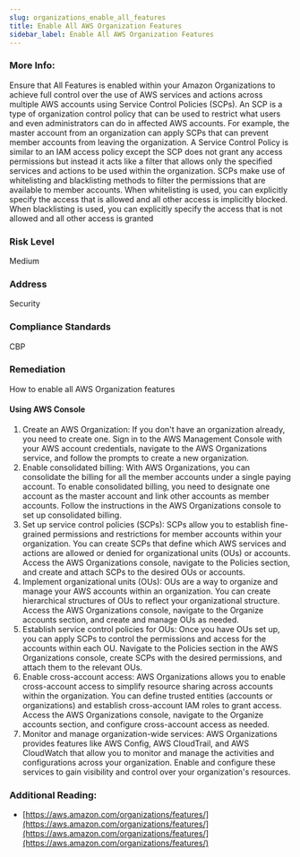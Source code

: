 ```yaml
---
slug: organizations_enable_all_features
title: Enable All AWS Organization Features
sidebar_label: Enable All AWS Organization Features
---
```


### More Info:

Ensure that All Features is enabled within your Amazon Organizations to achieve full control over the use of AWS services and actions across multiple AWS accounts using Service Control Policies (SCPs). An SCP is a type of organization control policy that can be used to restrict what users and even administrators can do in affected AWS accounts. For example, the master account from an organization can apply SCPs that can prevent member accounts from leaving the organization. A Service Control Policy is similar to an IAM access policy except the SCP does not grant any access permissions but instead it acts like a filter that allows only the specified services and actions to be used within the organization. SCPs make use of whitelisting and blacklisting methods to filter the permissions that are available to member accounts. When whitelisting is used, you can explicitly specify the access that is allowed and all other access is implicitly blocked. When blacklisting is used, you can explicitly specify the access that is not allowed and all other access is granted

### Risk Level

Medium

### Address

Security

### Compliance Standards

CBP

### Remediation

How to enable all AWS Organization features

#### Using AWS Console

1. Create an AWS Organization: If you don't have an organization already, you need to create one. Sign in to the AWS Management Console with your AWS account credentials, navigate to the AWS Organizations service, and follow the prompts to create a new organization.
2. Enable consolidated billing: With AWS Organizations, you can consolidate the billing for all the member accounts under a single paying account. To enable consolidated billing, you need to designate one account as the master account and link other accounts as member accounts. Follow the instructions in the AWS Organizations console to set up consolidated billing.
3. Set up service control policies (SCPs): SCPs allow you to establish fine-grained permissions and restrictions for member accounts within your organization. You can create SCPs that define which AWS services and actions are allowed or denied for organizational units (OUs) or accounts. Access the AWS Organizations console, navigate to the Policies section, and create and attach SCPs to the desired OUs or accounts.
4. Implement organizational units (OUs): OUs are a way to organize and manage your AWS accounts within an organization. You can create hierarchical structures of OUs to reflect your organizational structure. Access the AWS Organizations console, navigate to the Organize accounts section, and create and manage OUs as needed.
5. Establish service control policies for OUs: Once you have OUs set up, you can apply SCPs to control the permissions and access for the accounts within each OU. Navigate to the Policies section in the AWS Organizations console, create SCPs with the desired permissions, and attach them to the relevant OUs.
6. Enable cross-account access: AWS Organizations allows you to enable cross-account access to simplify resource sharing across accounts within the organization. You can define trusted entities (accounts or organizations) and establish cross-account IAM roles to grant access. Access the AWS Organizations console, navigate to the Organize accounts section, and configure cross-account access as needed.
7. Monitor and manage organization-wide services: AWS Organizations provides features like AWS Config, AWS CloudTrail, and AWS CloudWatch that allow you to monitor and manage the activities and configurations across your organization. Enable and configure these services to gain visibility and control over your organization's resources.

### Additional Reading:

- [https://aws.amazon.com/organizations/features/](https://aws.amazon.com/organizations/features/](https://aws.amazon.com/organizations/features/](https://aws.amazon.com/organizations/features/) 

